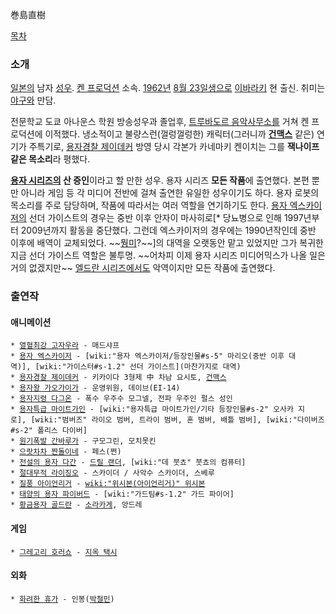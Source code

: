 巻島直樹

[[목차]]

=== 소개 ===
[[일본]]의 남자 [[성우]]. [[켄 프로덕션]] 소속. [[1962년]] [[8월 23일]]생으로 [[이바라키]] 현 출신. 취미는 [[야구]]와 만담.

전문학교 도쿄 아나운스 학원 방송성우과 졸업후, [[트루바도르 음악사무소]]를 거쳐 켄 프로덕션에 이적했다. 냉소적이고 불량스런(껄렁껄렁한) 캐릭터(그러니까 '''[[건맥스]]''' 같은) 연기가 주특기로, [[용자경찰 제이데커]] 방영 당시 각본가 카네마키 켄이치는 그를 '''잭나이프 같은 목소리'''라 평했다.

'''[[용자 시리즈]]의 산 증인'''이라고 할 만한 성우. 용자 시리즈 '''모든 작품'''에 출연했다. 본편 뿐만 아니라 게임 등 각 미디어 전반에 걸쳐 출연한 유일한 성우이기도 하다.
용자 로봇의 목소리를 주로 담당하며, 작품에 따라서는 여러 역할을 연기하기도 한다.
[[용자 엑스카이저]]의 선더 가이스트의 경우는 중반 이후 안자이 마사히로[* 당뇨병으로 인해 1997년부터 2009년까지 활동을 중단했다. 그런데 엑스카이저의 경우에는 1990년작인데 중반 이후에 배역이 교체되었다. ~~[[뭥미]]?~~]의 대역을 오랫동안 맡고 있었지만 그가 복귀한 지금 선더 가이스트 역할은 불투명. ~~어차피 이제 용자 시리즈 미디어믹스가 나올 일은 거의 없겠지만~~
[[엘드란 시리즈]]에서도 악역이지만 모든 작품에 출연했다.

=== 출연작 ===
==== 애니메이션 ====
 * [[열혈최강 고자우라]] - 매드샤프
 * [[용자 엑스카이저]] - [wiki:"용자 엑스카이저/등장인물#s-5" 마리오(중반 이후 대역)], [wiki:"가이스터#s-1.2" 선더 가이스트](마찬가지로 대역)
 * [[용자경찰 제이데커]] - 키카이다 3형제 中 차남 요시토, [[건맥스]]
 * [[용자왕 가오가이가]] - 운영위원, 데이브(EI-14)
 * [[용자지령 다그온]] - 폭수 우주수 모그넬, 전파 우주인 펄스 성인
 * [[용자특급 마이트가인]] - [wiki:"용자특급 마이트가인/기타 등장인물#s-2" 오사카 지로], [wiki:"범버즈" 라이오 범버, 트라이 범버, 혼 범버, 배틀 범버], [wiki:"다이버즈#s-2" 폴리스 다이버]
 * [[원기폭발 간바루가]] - 구모그린, 모치못킨
 * [[으랏차차 짠돌이네]] - 페스(쩐)
 * [[전설의 용자 다간]] - [[드릴 랜더]], [wiki:"데 붓쵸" 붓쵸의 컴퓨터]
 * [[절대무적 라이징오]] - 스카이더 / 사악수 스카이더, 스베루
 * [[질풍 아이언리거]] - [[wiki:"위시본(아이언리거)" 위시본]]
 * [[태양의 용자 파이버드]] - [wiki:"가드팀#s-1.2" 가드 파이어]
 * [[황금용자 골드란]] - [[소라카게]], 앙드레

==== 게임 ====
 * [[그레고리 호러쇼]] - [[지옥 택시]]

==== 외화 ====
 * [[화려한 휴가]] - 인봉([[박철민]])

